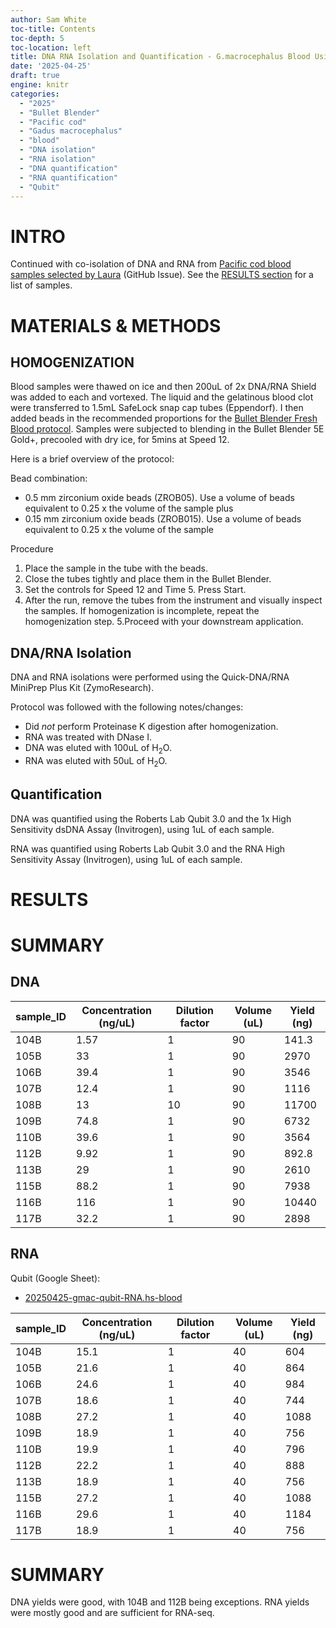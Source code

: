 ```yaml
---
author: Sam White
toc-title: Contents
toc-depth: 5
toc-location: left
title: DNA RNA Isolation and Quantification - G.macrocephalus Blood Using Bullet Blender and Zymo Quick DNA RNA MiniPrep Plus Kit
date: '2025-04-25'
draft: true
engine: knitr
categories: 
  - "2025"
  - "Bullet Blender"
  - "Pacific cod"
  - "Gadus macrocephalus"
  - "blood"
  - "DNA isolation"
  - "RNA isolation"
  - "DNA quantification"
  - "RNA quantification"
  - "Qubit"
---
```

# INTRO

Continued with co-isolation of DNA and RNA from [Pacific cod blood samples selected by Laura](https://github.com/RobertsLab/resources/issues/1951#issuecomment-2667027910) (GitHub Issue). See the [RESULTS section](#results) for a list of samples.

# MATERIALS & METHODS

## HOMOGENIZATION

Blood samples were thawed on ice and then 200uL of 2x DNA/RNA Shield was added to each and vortexed. The liquid and the gelatinous blood clot were transferred to 1.5mL SafeLock snap cap tubes (Eppendorf). I then added beads in the recommended proportions for the [Bullet Blender Fresh Blood protocol](https://www.nextadvance.com/homogenization-protocols/classic/bloodfresh-76-43.html). Samples were subjected to blending in the Bullet Blender 5E Gold+, precooled with dry ice, for 5mins at Speed 12.

Here is a brief overview of the protocol:

Bead combination:

- 0.5 mm zirconium oxide beads (ZROB05). Use a volume of beads equivalent to 0.25 x the volume of the sample plus
- 0.15 mm zirconium oxide beads (ZROB015). Use a volume of beads equivalent to 0.25 x the volume of the sample

Procedure

1. Place the sample in the tube with the beads.
2. Close the tubes tightly and place them in the Bullet Blender.
3. Set the controls for Speed 12 and Time 5. Press Start.
4. After the run, remove the tubes from the instrument and visually inspect the samples. If homogenization is incomplete, repeat the homogenization step.
5.Proceed with your downstream application.

## DNA/RNA Isolation

DNA and RNA isolations were performed using the Quick-DNA/RNA MiniPrep Plus Kit (ZymoResearch). 

::: {.callout-note}
Protocol was followed with the following notes/changes:

- Did _not_ perform Proteinase K digestion after homogenization.
- RNA was treated with DNase I.
- DNA was eluted with 100uL of H<sub>2</sub>O.
- RNA was eluted with 50uL of H<sub>2</sub>O.
:::

## Quantification

DNA was quantified using the Roberts Lab Qubit 3.0 and the 1x High Sensitivity dsDNA Assay (Invitrogen), using 1uL of each sample.

RNA was quantified using Roberts Lab Qubit 3.0 and the RNA High Sensitivity Assay (Invitrogen), using 1uL of each sample.



# RESULTS


# SUMMARY
## DNA

| sample_ID | Concentration (ng/uL) | Dilution factor | Volume (uL) | Yield (ng) |
|-----------|-----------------------|-----------------|-------------|------------|
| 104B      | 1.57                  | 1               | 90          | 141.3      |
| 105B      | 33                    | 1               | 90          | 2970       |
| 106B      | 39.4                  | 1               | 90          | 3546       |
| 107B      | 12.4                  | 1               | 90          | 1116       |
| 108B      | 13                    | 10              | 90          | 11700      |
| 109B      | 74.8                  | 1               | 90          | 6732       |
| 110B      | 39.6                  | 1               | 90          | 3564       |
| 112B      | 9.92                  | 1               | 90          | 892.8      |
| 113B      | 29                    | 1               | 90          | 2610       |
| 115B      | 88.2                  | 1               | 90          | 7938       |
| 116B      | 116                   | 1               | 90          | 10440      |
| 117B      | 32.2                  | 1               | 90          | 2898       |

## RNA

Qubit (Google Sheet):

- [20250425-gmac-qubit-RNA.hs-blood](https://docs.google.com/spreadsheets/d/1QvgTWNbkQ4Y7lDeSfsdg2LgmhLyAf_xDf25Yo67Bfs4/edit?usp=sharing)

| sample_ID | Concentration (ng/uL) | Dilution factor | Volume (uL) | Yield (ng) |
|-----------|-----------------------|-----------------|-------------|------------|
| 104B      | 15.1                  | 1               | 40          | 604        |
| 105B      | 21.6                  | 1               | 40          | 864        |
| 106B      | 24.6                  | 1               | 40          | 984        |
| 107B      | 18.6                  | 1               | 40          | 744        |
| 108B      | 27.2                  | 1               | 40          | 1088       |
| 109B      | 18.9                  | 1               | 40          | 756        |
| 110B      | 19.9                  | 1               | 40          | 796        |
| 112B      | 22.2                  | 1               | 40          | 888        |
| 113B      | 18.9                  | 1               | 40          | 756        |
| 115B      | 27.2                  | 1               | 40          | 1088       |
| 116B      | 29.6                  | 1               | 40          | 1184       |
| 117B      | 18.9                  | 1               | 40          | 756        |

# SUMMARY

DNA yields were good, with 104B and 112B being exceptions. RNA yields were mostly good and are sufficient for RNA-seq.

